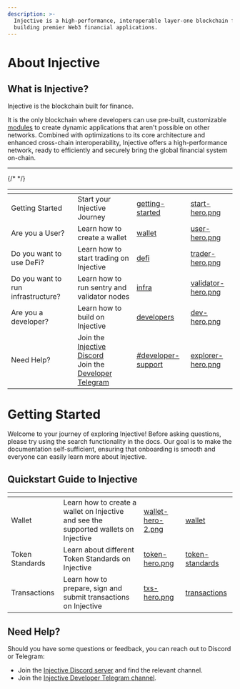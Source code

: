 ```yaml
---
description: >-
  Injective is a high-performance, interoperable layer-one blockchain for
  building premier Web3 financial applications.
---
```


# About Injective

## What is Injective?

Injective is the blockchain built for finance.

It is the only blockchain where developers can use pre-built, customizable [modules](developers-native/README.md) to create dynamic applications that aren't possible on other networks. Combined with optimizations to its core architecture and enhanced cross-chain interoperability, Injective offers a high-performance network, ready to efficiently and securely bring the global financial system on-chain.

----

<table data-view="cards"><thead><tr><th></th><th></th><th data-hidden data-card-target data-type="content-ref"></th><th data-hidden data-card-cover data-type="files"></th></tr></thead><tbody>
{/* <tr><td>Getting Started</td><td>Start your Injective Journey</td><td><a href="getting-started/">getting-started</a></td><td><a href="./.gitbook/assets/start-hero.png">start-hero.png</a></td></tr> */}
<tr><td>Are you a User?</td><td>Learn how to create a wallet</td><td><a href="./defi/wallet/README.md">wallet</a></td><td><a href="./.gitbook/assets/user-hero.png">user-hero.png</a></td></tr>
<tr><td>Do you want to use DeFi?</td><td>Learn how to start trading on Injective</td><td><a href="./defi/README.md">defi</a></td><td><a href="./.gitbook/assets/trader-hero.png">trader-hero.png</a></td></tr>
<tr><td>Do you want to run infrastructure?</td><td>Learn how to run sentry and validator nodes</td><td><a href="./infra/README.md">infra</a></td><td><a href="./.gitbook/assets/validator-hero.png">validator-hero.png</a></td></tr>
<tr><td>Are you a developer?</td><td>Learn how to build on Injective</td><td><a href="developers/README.md">developers</a></td><td><a href="./.gitbook/assets/dev-hero.png">dev-hero.png</a></td></tr>
<tr><td>Need Help?</td><td>Join the <a href="https://discord.gg/injective">Injective Discord</a><br>Join the <a href="https://t.me/+qorn-J06fzA0YTZl">Developer Telegram</a> </td><td><a href="references.md#developer-support">#developer-support</a></td><td><a href=".gitbook/assets/explorer-hero.png">explorer-hero.png</a></td></tr></tbody></table>

# Getting Started

Welcome to your journey of exploring Injective! Before asking questions, please try using the search functionality in the docs. Our goal is to make the documentation self-sufficient, ensuring that onboarding is smooth and everyone can easily learn more about Injective.

## Quickstart Guide to Injective

<table data-view="cards"><thead><tr><th></th><th></th><th data-hidden data-card-cover data-type="files"></th><th data-hidden data-card-target data-type="content-ref"></th></tr></thead><tbody>
<tr><td>Wallet</td><td>Learn how to create a wallet on Injective and see the supported wallets on Injective </td><td><a href="./.gitbook/assets/wallet-hero-2.png">wallet-hero-2.png</a></td><td><a href="defi/wallet/README.md">wallet</a></td></tr>
<tr><td>Token Standards</td><td>Learn about different Token Standards on Injective</td><td><a href="./.gitbook/assets/token-hero.png">token-hero.png</a></td><td><a href="./defi/tokens/README.md">token-standards</a></td></tr>
<tr><td>Transactions</td><td>Learn how to prepare, sign and submit transactions on Injective</td><td><a href="./.gitbook/assets/txs-hero.png">txs-hero.png</a></td><td><a href="./defi/transactions.md">transactions</a></td></tr>
</tbody></table>

## Need Help?

Should you have some questions or feedback, you can reach out to Discord or Telegram:

* Join the [Injective Discord server](https://discord.gg/injective) and find the relevant channel.
* Join the [Injective Developer Telegram channel](https://t.me/+8Y_0HOFLhnRlZDU9).
